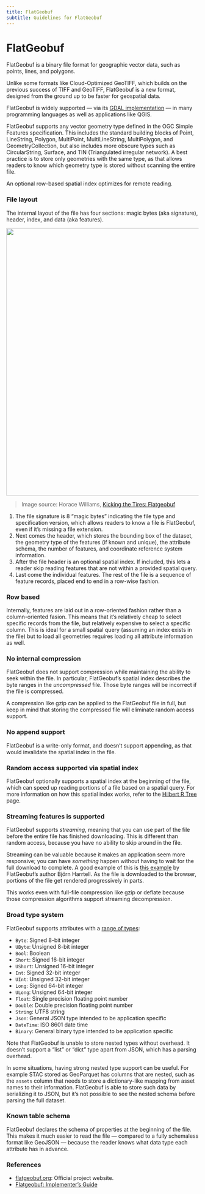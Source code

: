 ```yaml
---
title: FlatGeobuf
subtitle: Guidelines for FlatGeobuf
---
```


<!-- note to self, add to downsides: FlatGeobuf indexes _every single object_, which leads to very large spatial indexes as the number of the rows in the file grows large. -->

# FlatGeobuf

FlatGeobuf is a binary file format for geographic vector data, such as points, lines, and polygons.

Unlike some formats like Cloud-Optimized GeoTIFF, which builds on the previous success of TIFF and GeoTIFF, FlatGeobuf is a new format, designed from the ground up to be faster for geospatial data.

FlatGeobuf is widely supported — via its [GDAL implementation](https://gdal.org/drivers/vector/flatgeobuf.html) — in many programming languages as well as applications like QGIS.

FlatGeobuf supports any vector geometry type defined in the OGC Simple Features specification. This includes the standard building blocks of Point, LineString, Polygon, MultiPoint, MultiLineString, MultiPolygon, and GeometryCollection, but also includes more obscure types such as CircularString, Surface, and TIN (Triangulated irregular network). A best practice is to store only geometries with the same type, as that allows readers to know which geometry type is stored without scanning the entire file.

An optional row-based spatial index optimizes for remote reading.

### File layout

The internal layout of the file has four sections: magic bytes (aka signature), header, index, and data (aka features).

<img src = "../images/flatgeobuf_file_layout.png" width = "700" >

> Image source: Horace Williams, [Kicking the Tires: Flatgeobuf](https://worace.works/2022/02/23/kicking-the-tires-flatgeobuf/)

1. The file signature is 8 "magic bytes" indicating the file type and specification version, which allows readers to know a file is FlatGeobuf, even if it's missing a file extension.
2. Next comes the header, which stores the bounding box of the dataset, the geometry type of the features (if known and unique), the attribute schema, the number of features, and coordinate reference system information.
3. After the file header is an optional spatial index. If included, this lets a reader skip reading features that are not within a provided spatial query.
4. Last come the individual features. The rest of the file is a sequence of feature records, placed end to end in a row-wise fashion.

### Row based

Internally, features are laid out in a row-oriented fashion rather than a column-oriented fasion. This means that it's relatively cheap to select specific records from the file, but relatively expensive to select a specific column. This is ideal for a small spatial query (assuming an index exists in the file) but to load all geometries requires loading all attribute information as well.

### No internal compression

FlatGeobuf does not support compression while maintaining the ability to seek within the file. In particular, FlatGeobuf's spatial index describes the byte ranges in the _uncompressed_ file. Those byte ranges will be incorrect if the file is compressed.

A compression like gzip can be applied to the FlatGeobuf file in full, but keep in mind that storing the compressed file will eliminate random access support.

### No append support

FlatGeobuf is a write-only format, and doesn't support appending, as that would invalidate the spatial index in the file.

### Random access supported via spatial index

FlatGeobuf optionally supports a spatial index at the beginning of the file, which can speed up reading portions of a file based on a spatial query. For more information on how this spatial index works, refer to the [Hilbert R Tree](./hilbert-r-tree.qmd) page.

<!--
TODO: Not sure whether this section makes sense to include

### No internal chunking

FlatGeobuf has no internal chunking. Rather, the binary features are stored sequentially with no other grouping.

One implication of this is that you have

And because FlatGeobuf is a row-based format, if some properties are really large, like if a column is a string description with many characters, you'll have a tradeoff between fetching lots of extra data to combine multiple requests into one or making many requests for small features that are scattered throughout the file. -->

### Streaming features is supported

FlatGeobuf supports _streaming_, meaning that you can use part of the file before the entire file has finished downloading. This is different than random access, because you have no ability to skip around in the file.

Streaming can be valuable because it makes an application seem more responsive; you can have _something_ happen without having to wait for the full download to complete. A good example of this is [this example](https://observablehq.com/@bjornharrtell/streaming-flatgeobuf) by FlatGeobuf's author Björn Harrtell. As the file is downloaded to the browser, portions of the file get rendered progressively in parts.

This works even with full-file compression like gzip or deflate because those compression algorithms support streaming decompression.

### Broad type system

FlatGeobuf supports attributes with a [range of types](https://github.com/flatgeobuf/flatgeobuf/blob/b013ac326568914aee43bcf3aa3c77574d629aa5/src/fbs/header.fbs#L26-L42):

- `Byte`: Signed 8-bit integer
- `UByte`: Unsigned 8-bit integer
- `Bool`: Boolean
- `Short`: Signed 16-bit integer
- `UShort`: Unsigned 16-bit integer
- `Int`: Signed 32-bit integer
- `UInt`: Unsigned 32-bit integer
- `Long`: Signed 64-bit integer
- `ULong`: Unsigned 64-bit integer
- `Float`: Single precision floating point number
- `Double`: Double precision floating point number
- `String`: UTF8 string
- `Json`: General JSON type intended to be application specific
- `DateTime`: ISO 8601 date time
- `Binary`: General binary type intended to be application specific

::: {.callout-note}

Note that FlatGeobuf is unable to store nested types without overhead. It doesn't support a "list" or "dict" type apart from JSON, which has a parsing overhead.

In some situations, having strong nested type support can be useful. For example STAC stored as GeoParquet has columns that are nested, such as the `assets` column that needs to store a dictionary-like mapping from asset names to their information. FlatGeobuf is able to store such data by serializing it to JSON, but it's not possible to see the nested schema before parsing the full dataset.

:::

### Known table schema

FlatGeobuf declares the schema of properties at the beginning of the file. This makes it much easier to read the file — compared to a fully schemaless format like GeoJSON — because the reader knows what data type each attribute has in advance.

### References

- [flatgeobuf.org](https://flatgeobuf.org/): Official project website.
- [Flatgeobuf: Implementer's Guide](https://worace.works/2022/03/12/flatgeobuf-implementers-guide/)
